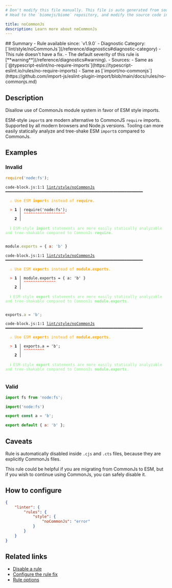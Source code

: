 ```yaml
---
# Don't modify this file manually. This file is auto generated from source, and you will lose your changes next time the website is built.
# Head to the `biomejs/biome` repository, and modify the source code in there.

title: noCommonJs
description: Learn more about noCommonJs
---
```


<Tabs>
<TabItem label="JavaScript (and super languages)" icon="seti:javascript">
## Summary
- Rule available since: `v1.9.0`
- Diagnostic Category: [`lint/style/noCommonJs`](/reference/diagnostics#diagnostic-category)
- This rule doesn't have a fix.
- The default severity of this rule is [**warning**](/reference/diagnostics#warning).
- Sources: 
  - Same as [`@typescript-eslint/no-require-imports`](https://typescript-eslint.io/rules/no-require-imports)
  - Same as [`import/no-commonjs`](https://github.com/import-js/eslint-plugin-import/blob/main/docs/rules/no-commonjs.md)

## Description
Disallow use of CommonJs module system in favor of ESM style imports.

ESM-style `import`s are modern alternative to CommonJS `require` imports. Supported by all modern browsers and Node.js versions.
Tooling can more easily statically analyze and tree-shake ESM `import`s compared to CommonJs.

## Examples

### Invalid

```js
require('node:fs');
```

<pre class="language-text"><code class="language-text">code-block.js:1:1 <a href="https://biomejs.dev/linter/rules/no-common-js">lint/style/noCommonJs</a> ━━━━━━━━━━━━━━━━━━━━━━━━━━━━━━━━━━━━━━━━━━━━━━━━━━━━━━━━━━━━<br /><br />  <strong><span style="color: Orange;">⚠</span></strong> <span style="color: Orange;">Use ESM </span><span style="color: Orange;"><strong>import</strong></span><span style="color: Orange;">s instead of </span><span style="color: Orange;"><strong>require</strong></span><span style="color: Orange;">.</span><br />  <br />  <strong><span style="color: Tomato;">&gt;</span></strong> <strong>1 │ </strong>require('node:fs');<br />   <strong>   │ </strong><strong><span style="color: Tomato;">^</span></strong><strong><span style="color: Tomato;">^</span></strong><strong><span style="color: Tomato;">^</span></strong><strong><span style="color: Tomato;">^</span></strong><strong><span style="color: Tomato;">^</span></strong><strong><span style="color: Tomato;">^</span></strong><strong><span style="color: Tomato;">^</span></strong><strong><span style="color: Tomato;">^</span></strong><strong><span style="color: Tomato;">^</span></strong><strong><span style="color: Tomato;">^</span></strong><strong><span style="color: Tomato;">^</span></strong><strong><span style="color: Tomato;">^</span></strong><strong><span style="color: Tomato;">^</span></strong><strong><span style="color: Tomato;">^</span></strong><strong><span style="color: Tomato;">^</span></strong><strong><span style="color: Tomato;">^</span></strong><strong><span style="color: Tomato;">^</span></strong><strong><span style="color: Tomato;">^</span></strong><br />    <strong>2 │ </strong><br />  <br />  <strong><span style="color: lightgreen;">ℹ</span></strong> <span style="color: lightgreen;">ESM-style </span><span style="color: lightgreen;"><strong>import</strong></span><span style="color: lightgreen;"> statements are more easily statically analyzable and tree-shakable compared to CommonJs </span><span style="color: lightgreen;"><strong>require</strong></span><span style="color: lightgreen;">.</span><br />  <br /></code></pre>

```js
module.exports = { a: 'b' }
```

<pre class="language-text"><code class="language-text">code-block.js:1:1 <a href="https://biomejs.dev/linter/rules/no-common-js">lint/style/noCommonJs</a> ━━━━━━━━━━━━━━━━━━━━━━━━━━━━━━━━━━━━━━━━━━━━━━━━━━━━━━━━━━━━<br /><br />  <strong><span style="color: Orange;">⚠</span></strong> <span style="color: Orange;">Use ESM </span><span style="color: Orange;"><strong>export</strong></span><span style="color: Orange;">s instead of </span><span style="color: Orange;"><strong>module.exports</strong></span><span style="color: Orange;">.</span><br />  <br />  <strong><span style="color: Tomato;">&gt;</span></strong> <strong>1 │ </strong>module.exports = &#123; a: 'b' &#125;<br />   <strong>   │ </strong><strong><span style="color: Tomato;">^</span></strong><strong><span style="color: Tomato;">^</span></strong><strong><span style="color: Tomato;">^</span></strong><strong><span style="color: Tomato;">^</span></strong><strong><span style="color: Tomato;">^</span></strong><strong><span style="color: Tomato;">^</span></strong><strong><span style="color: Tomato;">^</span></strong><strong><span style="color: Tomato;">^</span></strong><strong><span style="color: Tomato;">^</span></strong><strong><span style="color: Tomato;">^</span></strong><strong><span style="color: Tomato;">^</span></strong><strong><span style="color: Tomato;">^</span></strong><strong><span style="color: Tomato;">^</span></strong><strong><span style="color: Tomato;">^</span></strong><br />    <strong>2 │ </strong><br />  <br />  <strong><span style="color: lightgreen;">ℹ</span></strong> <span style="color: lightgreen;">ESM-style </span><span style="color: lightgreen;"><strong>export</strong></span><span style="color: lightgreen;"> statements are more easily statically analyzable and tree-shakable compared to CommonJs </span><span style="color: lightgreen;"><strong>module.exports</strong></span><span style="color: lightgreen;">.</span><br />  <br /></code></pre>

```js
exports.a = 'b';
```

<pre class="language-text"><code class="language-text">code-block.js:1:1 <a href="https://biomejs.dev/linter/rules/no-common-js">lint/style/noCommonJs</a> ━━━━━━━━━━━━━━━━━━━━━━━━━━━━━━━━━━━━━━━━━━━━━━━━━━━━━━━━━━━━<br /><br />  <strong><span style="color: Orange;">⚠</span></strong> <span style="color: Orange;">Use ESM </span><span style="color: Orange;"><strong>export</strong></span><span style="color: Orange;">s instead of </span><span style="color: Orange;"><strong>module.exports</strong></span><span style="color: Orange;">.</span><br />  <br />  <strong><span style="color: Tomato;">&gt;</span></strong> <strong>1 │ </strong>exports.a = 'b';<br />   <strong>   │ </strong><strong><span style="color: Tomato;">^</span></strong><strong><span style="color: Tomato;">^</span></strong><strong><span style="color: Tomato;">^</span></strong><strong><span style="color: Tomato;">^</span></strong><strong><span style="color: Tomato;">^</span></strong><strong><span style="color: Tomato;">^</span></strong><strong><span style="color: Tomato;">^</span></strong><strong><span style="color: Tomato;">^</span></strong><strong><span style="color: Tomato;">^</span></strong><br />    <strong>2 │ </strong><br />  <br />  <strong><span style="color: lightgreen;">ℹ</span></strong> <span style="color: lightgreen;">ESM-style </span><span style="color: lightgreen;"><strong>export</strong></span><span style="color: lightgreen;"> statements are more easily statically analyzable and tree-shakable compared to CommonJs </span><span style="color: lightgreen;"><strong>module.exports</strong></span><span style="color: lightgreen;">.</span><br />  <br /></code></pre>

### Valid

```js
import fs from 'node:fs';
```

```js
import('node:fs')
```

```js
export const a = 'b';
```

```js
export default { a: 'b' };
```

## Caveats

Rule is automatically disabled inside `.cjs` and `.cts` files, because they are explicitly CommonJs files.

This rule could be helpful if you are migrating from CommonJs to ESM,
but if you wish to continue using CommonJs, you can safely disable it.

## How to configure
```json title="biome.json"
{
	"linter": {
		"rules": {
			"style": {
				"noCommonJs": "error"
			}
		}
	}
}

```
## Related links

- [Disable a rule](/linter/#disable-a-rule)
- [Configure the rule fix](/linter#configure-the-rule-fix)
- [Rule options](/linter/#rule-options)

</TabItem>
</Tabs>

